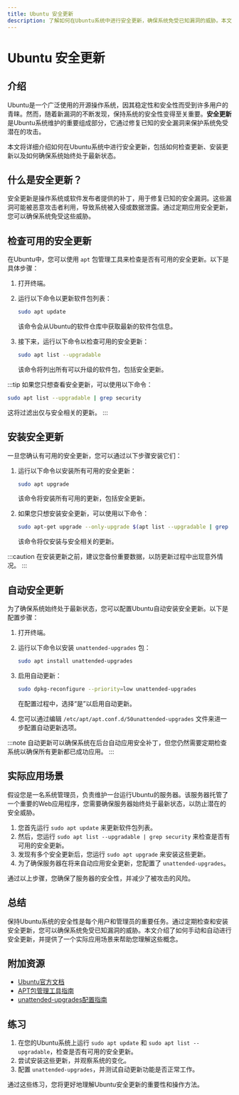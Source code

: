 ```yaml
---
title: Ubuntu 安全更新
description: 了解如何在Ubuntu系统中进行安全更新，确保系统免受已知漏洞的威胁。本文适合初学者，将逐步讲解安全更新的概念、操作步骤以及实际应用场景。
---
```


# Ubuntu 安全更新

## 介绍

Ubuntu是一个广泛使用的开源操作系统，因其稳定性和安全性而受到许多用户的青睐。然而，随着新漏洞的不断发现，保持系统的安全性变得至关重要。**安全更新**是Ubuntu系统维护的重要组成部分，它通过修复已知的安全漏洞来保护系统免受潜在的攻击。

本文将详细介绍如何在Ubuntu系统中进行安全更新，包括如何检查更新、安装更新以及如何确保系统始终处于最新状态。

## 什么是安全更新？

安全更新是操作系统或软件发布者提供的补丁，用于修复已知的安全漏洞。这些漏洞可能被恶意攻击者利用，导致系统被入侵或数据泄露。通过定期应用安全更新，您可以确保系统免受这些威胁。

## 检查可用的安全更新

在Ubuntu中，您可以使用 `apt` 包管理工具来检查是否有可用的安全更新。以下是具体步骤：

1. 打开终端。
2. 运行以下命令以更新软件包列表：

   ```bash
   sudo apt update
   ```

   该命令会从Ubuntu的软件仓库中获取最新的软件包信息。

3. 接下来，运行以下命令以检查可用的安全更新：

   ```bash
   sudo apt list --upgradable
   ```

   该命令将列出所有可以升级的软件包，包括安全更新。

:::tip
如果您只想查看安全更新，可以使用以下命令：

```bash
sudo apt list --upgradable | grep security
```

这将过滤出仅与安全相关的更新。
:::

## 安装安全更新

一旦您确认有可用的安全更新，您可以通过以下步骤安装它们：

1. 运行以下命令以安装所有可用的安全更新：

   ```bash
   sudo apt upgrade
   ```

   该命令将安装所有可用的更新，包括安全更新。

2. 如果您只想安装安全更新，可以使用以下命令：

   ```bash
   sudo apt-get upgrade --only-upgrade $(apt list --upgradable | grep security | cut -d/ -f1)
   ```

   该命令将仅安装与安全相关的更新。

:::caution
在安装更新之前，建议您备份重要数据，以防更新过程中出现意外情况。
:::

## 自动安全更新

为了确保系统始终处于最新状态，您可以配置Ubuntu自动安装安全更新。以下是配置步骤：

1. 打开终端。
2. 运行以下命令以安装 `unattended-upgrades` 包：

   ```bash
   sudo apt install unattended-upgrades
   ```

3. 启用自动更新：

   ```bash
   sudo dpkg-reconfigure --priority=low unattended-upgrades
   ```

   在配置过程中，选择“是”以启用自动更新。

4. 您可以通过编辑 `/etc/apt/apt.conf.d/50unattended-upgrades` 文件来进一步配置自动更新选项。

:::note
自动更新可以确保系统在后台自动应用安全补丁，但您仍然需要定期检查系统以确保所有更新都已成功应用。
:::

## 实际应用场景

假设您是一名系统管理员，负责维护一台运行Ubuntu的服务器。该服务器托管了一个重要的Web应用程序，您需要确保服务器始终处于最新状态，以防止潜在的安全威胁。

1. 您首先运行 `sudo apt update` 来更新软件包列表。
2. 然后，您运行 `sudo apt list --upgradable | grep security` 来检查是否有可用的安全更新。
3. 发现有多个安全更新后，您运行 `sudo apt upgrade` 来安装这些更新。
4. 为了确保服务器在将来自动应用安全更新，您配置了 `unattended-upgrades`。

通过以上步骤，您确保了服务器的安全性，并减少了被攻击的风险。

## 总结

保持Ubuntu系统的安全性是每个用户和管理员的重要任务。通过定期检查和安装安全更新，您可以确保系统免受已知漏洞的威胁。本文介绍了如何手动和自动进行安全更新，并提供了一个实际应用场景来帮助您理解这些概念。

## 附加资源

- [Ubuntu官方文档](https://ubuntu.com/server/docs)
- [APT包管理工具指南](https://help.ubuntu.com/community/AptGet/Howto)
- [unattended-upgrades配置指南](https://wiki.debian.org/UnattendedUpgrades)

## 练习

1. 在您的Ubuntu系统上运行 `sudo apt update` 和 `sudo apt list --upgradable`，检查是否有可用的安全更新。
2. 尝试安装这些更新，并观察系统的变化。
3. 配置 `unattended-upgrades`，并测试自动更新功能是否正常工作。

通过这些练习，您将更好地理解Ubuntu安全更新的重要性和操作方法。
